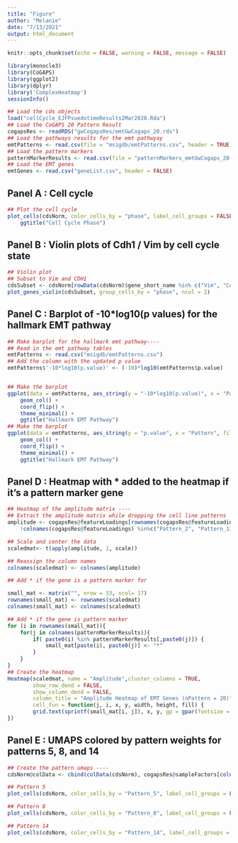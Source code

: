 ```yaml
---
title: "Figure"
author: "Melanie"
date: "7/13/2021"
output: html_document
---
```


```r
knitr::opts_chunk$set(echo = FALSE, warning = FALSE, message = FALSE)
```

```r
library(monocle3)
library(CoGAPS)
library(ggplot2)
library(dplyr)
library('ComplexHeatmap')
sessionInfo()
```

```r
## Load the cds objects
load("cellCycle_EJFPsuedotimeResults2Mar2020.Rda")
## Load the CoGAPS 20 Pattern Result
cogapsRes <- readRDS("gwCogapsRes/emtGwCogaps_20.rds")
## Load the pathways results for the emt pathwyay
emtPatterns <- read.csv(file = "msigdb/emtPatterns.csv", header = TRUE)
## Load the pattern markers
patternMarkerResults <- read.csv(file = "patternMarkers_emtGwCogaps_20.csv")
## Load the EMT genes
emtGenes <- read.csv("geneList.csv", header = FALSE)
```

## Panel A : Cell cycle
```r
## Plot the cell cycle
plot_cells(cdsNorm, color_cells_by = "phase", label_cell_groups = FALSE) +
    ggtitle("Cell Cycle Phase")
```


## Panel B : Violin plots of Cdh1 / Vim by cell cycle state
```r
## Violin plot
## Subset to Vim and CDH1
cdsSubset <- cdsNorm[rowData(cdsNorm)$gene_short_name %in% c("Vim", "Cdh1"), ]
plot_genes_violin(cdsSubset, group_cells_by = "phase", ncol = 2)
```

## Panel C : Barplot of -10*log10(p values) for the hallmark EMT pathway
```r
## Make barplot for the hallmark emt pathway----
## Read in the emt pathway tables
emtPatterns <- read.csv("msigdb/emtPatterns.csv")
## Add the column with the updated p value
emtPatterns$'-10*log10(p.value)' <- (-10)*log10(emtPatterns$p.value)


## Make the barplot
ggplot(data = emtPatterns, aes_string(y = "-10*log10(p.value)", x = "Pattern", fill = "Pattern")) +
    geom_col() +
    coord_flip() +
    theme_minimal() +
    ggtitle("Hallmark EMT Pathway")
## Make the barplot
ggplot(data = emtPatterns, aes_string(y = "p.value", x = "Pattern", fill = "Pattern")) +
    geom_col() +
    coord_flip() +
    theme_minimal() +
    ggtitle("Hallmark EMT Pathway")
```


## Panel D : Heatmap with * added to the heatmap if it's a pattern marker gene 
```r
## Heatmap of the amplitude matrix ----
## Extract the amplitude matrix while dropping the cell line patterns
amplitude <- cogapsRes@featureLoadings[rownames(cogapsRes@featureLoadings) %in% emtGenes$V1, 
    !colnames(cogapsRes@featureLoadings) %in%c("Pattern_2", "Pattern_13")]

## Scale and center the data
scaledmat<- t(apply(amplitude, 1, scale))

## Reassign the column names
colnames(scaledmat) <- colnames(amplitude)

## Add * if the gene is a pattern marker for 

small_mat <- matrix("", nrow = 33, ncol= 17)
rownames(small_mat) <- rownames(scaledmat)
colnames(small_mat) <- colnames(scaledmat)

## Add * if the gene is pattern marker
for (i in rownames(small_mat)){
    for(j in colnames(patternMarkerResults)){
        if( paste0(i) %in% patternMarkerResults[,paste0(j)]) {
            small_mat[paste(i), paste0(j)] <- "*"
        }
    }
}
## Create the heatmap
Heatmap(scaledmat, name = "Amplitude",cluster_columns = TRUE,
        show_row_dend = FALSE, 
        show_column_dend = FALSE,
        column_title = "Amplitude Heatmap of EMT Genes (nPattern = 20)",
        cell_fun = function(j, i, x, y, width, height, fill) {
        grid.text(sprintf(small_mat[i, j]), x, y, gp = gpar(fontsize = 10))
})


```


## Panel E : UMAPS colored by pattern weights for patterns 5, 8, and 14 
```r
## Create the pattern umaps ----
cdsNorm@colData <- cbind(colData(cdsNorm), cogapsRes@sampleFactors[colnames(cdsNorm), ])

## Pattern 5
plot_cells(cdsNorm, color_cells_by = "Pattern_5", label_cell_groups = FALSE)

## Pattern 8
plot_cells(cdsNorm, color_cells_by = "Pattern_8", label_cell_groups = FALSE)

## Pattern 14
plot_cells(cdsNorm, color_cells_by = "Pattern_14", label_cell_groups = FALSE)
```

